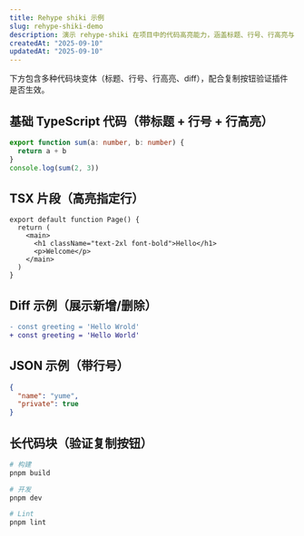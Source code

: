 ```yaml
---
title: Rehype shiki 示例
slug: rehype-shiki-demo
description: 演示 rehype-shiki 在项目中的代码高亮能力，涵盖标题、行号、行高亮与 diff 等常见配置，可用于肉眼检查样式与复制按钮。
createdAt: "2025-09-10"
updatedAt: "2025-09-10"
---
```

下方包含多种代码块变体（标题、行号、行高亮、diff），配合复制按钮验证插件是否生效。

## 基础 TypeScript 代码（带标题 + 行号 + 行高亮）

```ts title="utils/sum.ts" showLineNumbers {2}
export function sum(a: number, b: number) {
  return a + b
}
console.log(sum(2, 3))
```

## TSX 片段（高亮指定行）

```tsx title="app/page.tsx" showLineNumbers {4-6}
export default function Page() {
  return (
    <main>
      <h1 className="text-2xl font-bold">Hello</h1>
      <p>Welcome</p>
    </main>
  )
}
```

## Diff 示例（展示新增/删除）

```diff title="fix: adjust variable"
- const greeting = 'Hello Wrold'
+ const greeting = 'Hello World'
```

## JSON 示例（带行号）

```json title="config.json" showLineNumbers
{
  "name": "yume",
  "private": true
}
```

## 长代码块（验证复制按钮）

```bash title="scripts.sh" showLineNumbers
# 构建
pnpm build

# 开发
pnpm dev

# Lint
pnpm lint
```
